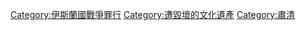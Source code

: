 [[Category:伊斯蘭國戰爭罪行|Category:伊斯蘭國戰爭罪行]]
[[Category:遭毀壞的文化遺產|Category:遭毀壞的文化遺產]]
[[Category:肅清|Category:肅清]]